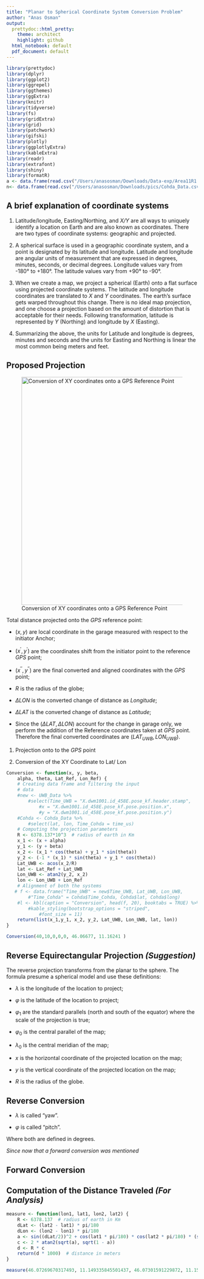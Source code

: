 ```yaml
---
title: "Planar to Spherical Coordinate System Conversion Problem"
author: "Anas Osman"
output:
  prettydoc::html_pretty:
    theme: architect
    highlight: github
  html_notebook: default
  pdf_document: default
---
```

```r
library(prettydoc)
library(dplyr)
library(ggplot2)
library(ggrepel)
library(ggthemes)
library(ggExtra)
library(knitr)
library(tidyverse)
library(fs)
library(gridExtra)
library(grid)
library(patchwork)
library(gifski)
library(plotly)
library(ggplotlyExtra)
library(kableExtra)
library(readr)
library(extrafont)
library(shiny)
library(formatR)
a <- data.frame(read.csv("/Users/anasosman/Downloads/Data-exp/Area11R1.csv", header = TRUE))
n<- data.frame(read.csv("/Users/anasosman/Downloads/pics/Cohda_Data.csv", header = TRUE))
```
## A brief explanation of coordinate systems

1. Latitude/longitude, Easting/Northing, and *X/Y* are all ways to uniquely identify a location on Earth and are also known as coordinates. There are two types of coordinate systems: geographic and projected.

2. A spherical surface is used in a geographic coordinate system, and a point is designated by its latitude and longitude. Latitude and longitude are angular units of measurement that are expressed in degrees, minutes, seconds, or decimal degrees. Longitude values vary from -180° to +180°. The latitude values vary from +90° to -90°.

3. When we create a map, we project a spherical (Earth) onto a flat surface using projected coordinate systems. The latitude and longitude coordinates are translated to *X* and *Y* coordinates. The earth's surface gets warped throughout this change. There is no ideal map projection, and one choose a projection based on the amount of distortion that is acceptable for their needs. Following transformation, latitude is represented by *Y* (Northing) and longitude by *X* (Easting).

4. Summarizing the above, the units for Latitude and longitude is degrees, minutes and seconds and the units for Easting and Northing is linear the most common being meters and feet.

## Proposed Projection

![Conversion of XY coordinates onto a GPS Reference Point]("/Users/anasosman/Downloads/pics/Conversion.png"){#id .class width=600 height=600px}

Total distance projected onto the $GPS$ reference point:

* $(x, y)$ are local coordinate in the garage measured with respect to the initiator Anchor;

* $(x^{\prime}, y^{\prime})$ are the coordinates shift from the initiator point to the reference $GPS$ point;

* $(x^{\prime \prime}, y^{\prime \prime})$ are the final converted and aligned coordinates with the $GPS$ point;

* $R$ is the radius of the globe;

* $\Delta L O N$ is the converted change of distance as $Longitude$;

* $\Delta L A T$ is the converted change of distance as $Latitude$;

* Since the $(\Delta L A T, \Delta L O N)$ account for the change in garage only, we perform the addition of the Reference coordinates taken at $GPS$ point. Therefore the final converted coordinates are $(L A T_{UWB}, L O N_{UWB})$.


1. Projection onto to the $GPS$ point

\begin{equation}
\text { (1) }\left\{\begin{array} {l} 
{ x ^ { \prime } = x + \alpha } \\
{ y ^ { \prime } = y + \beta }
\end{array}\quad\text { (2) } \left\{\begin{array}{l}
{x^{\prime \prime}=x^{\prime} \cos (\theta)+y^{\prime} \sin (\theta)}\\
{y^{\prime \prime}=-x^{\prime} \sin (\theta)+y^{\prime} \cos (\theta)}
\end{array}\right.\right.
\end{equation}


2. Conversion of the XY Coordinate to Lat/ Lon

\begin{equation}
\text { (3) }\left\{\begin{array} {l} 
{ \Delta L O N = \arccos ( x ^ { \prime \prime } / R ) } \\
{ \Delta L A T = \arctan2 ( y ^ { \prime \prime }, \varnothing ) }
\end{array} \quad \text { (4) }\left\{\begin{array}{l}
L O N_{UWB}=L O N_{R E F}+\Delta L O N\\
L A T_{UWB}=L A T_{R E F}+\Delta L A T 
\end{array}\right.\right.
\end{equation}


```r
Conversion <- function(x, y, beta,
    alpha, theta, Lat_Ref, Lon_Ref) {
    # Creating data frame and filtering the input
    # data
    #new <- UWB_Data %>%
        #select(Time_UWB = "X.dwm1001.id_458E.pose_kf.header.stamp",
            #x = "X.dwm1001.id_458E.pose_kf.pose.position.x",
            #y = "X.dwm1001.id_458E.pose_kf.pose.position.y")
    #Cohda <- Cohda_Data %>%
        #select(lat, lon, Time_Cohda = time_us)
    # Computing the projection parameters
    R <- 6378.137*10^3  # radius of earth in Km
    x_1 <- (x + alpha)
    y_1 <- (y + beta)
    x_2 <- (x_1 * cos(theta) + y_1 * sin(theta))
    y_2 <- (-1 * (x_1) * sin(theta) + y_1 * cos(theta))
    Lat_UWB <- acos(x_2/R)
    lat <- Lat_Ref + Lat_UWB
    Lon_UWB <- atan2(y_2, x_2)
    lon <- Lon_UWB + Lon_Ref
    # Alignment of both the systems
   # f <- data.frame("Time_UWB" = new$Time_UWB, Lat_UWB, Lon_UWB,
        #"Time_Cohda" = Cohda$Time_Cohda, Cohda$lat, Cohda$long)
    #l <- kbl(caption = "Conversion", head(f, 20), booktabs = TRUE) %>%
        #kable_styling(bootstrap_options = "striped",
            #font_size = 11)
    return(list(x_1,y_1, x_2, y_2, Lat_UWB, Lon_UWB, lat, lon))
}
```

```r
Conversion(40,10,0,0,0, 46.06677, 11.16241 )
```




## Reverse Equirectangular Projection *(Suggestion)*

The reverse projection transforms from the planar to the sphere. The formula presume a spherical model and use these definitions:


* $\lambda$ is the longitude of the location to project;

* $\varphi$ is the latitude of the location to project;

* $\varphi_{1}$ are the standard parallels (north and south of the equator) where the scale of the projection is true;

* $\varphi_{0}$ is the central parallel of the map;

* $\lambda_{0}$ is the central meridian of the map;

* $x$ is the horizontal coordinate of the projected location on the map;

* $y$ is the vertical coordinate of the projected location on the map;

* $R$ is the radius of the globe.

## Reverse Conversion 

\begin{equation}
\begin{aligned}
&\lambda=\frac{x ^ { \prime \prime }}{R \cos \varphi_{1}}+\lambda_{0} \\
&\varphi=\frac{y ^ { \prime \prime }}{R}+\varphi_{0}
\end{aligned}
\end{equation}

* $\lambda$ is called "yaw".

* $\varphi$ is called "pitch".

Where both are defined in degrees.

*Since now that a forward conversion was mentioned*

## Forward Conversion

\begin{equation}
\begin{aligned}
&x=R\left(\lambda-\lambda_{0}\right) \cos \varphi_{1} \\
&y=R\left(\varphi-\varphi_{0}\right)
\end{aligned}
\end{equation}

## Computation of the Distance Traveled *(For Analysis)*

```r
measure <- function(lon1, lat1, lon2, lat2) {
    R <- 6378.137  # radius of earth in Km
    dLat <- (lat2 - lat1) * pi/180
    dLon <- (lon2 - lon1) * pi/180
    a <- sin((dLat/2))^2 + cos(lat1 * pi/180) * cos(lat2 * pi/180) * (sin(dLon/2))^2
    c <- 2 * atan2(sqrt(a), sqrt(1 - a))
    d <- R * c
    return(d * 1000)  # distance in meters
}
```

```r
measure(46.07269670317493, 11.149335845501437, 46.07301591229872, 11.152367262680151)
```





